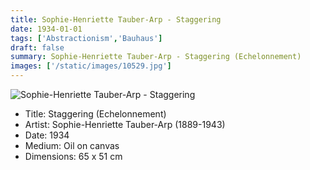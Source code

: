```yaml
---
title: Sophie-Henriette Tauber-Arp - Staggering
date: 1934-01-01
tags: ['Abstractionism','Bauhaus']
draft: false
summary: Sophie-Henriette Tauber-Arp - Staggering (Echelonnement)
images: ['/static/images/10529.jpg']
---
```


![Sophie-Henriette Tauber-Arp - Staggering](/static/images/10529.jpg)

* Title: Staggering (Echelonnement)
* Artist: Sophie-Henriette Tauber-Arp (1889-1943)
* Date: 1934
* Medium: Oil on canvas
* Dimensions: 65 x 51 cm


